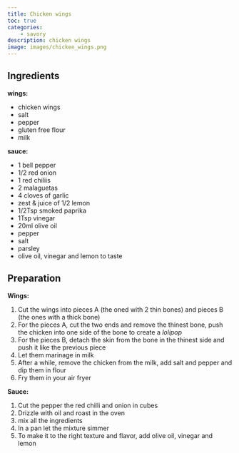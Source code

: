 ```yaml
---
title: Chicken wings
toc: true
categories: 
    - savory
description: chicken wings
image: images/chicken_wings.png
---
```

## Ingredients

**wings:**

- chicken wings
- salt
- pepper
- gluten free flour
- milk

**sauce:**

- 1 bell pepper
- 1/2 red onion
- 1 red chiliis
- 2 malaguetas
- 4 cloves of garlic
- zest & juice of 1/2 lemon
- 1/2Tsp smoked paprika
- 1Tsp vinegar
- 20ml olive oil
- pepper
- salt
- parsley
- olive oil, vinegar and lemon to taste

## Preparation

**Wings:**

1. Cut the wings into pieces A (the oned with 2 thin bones) and pieces B (the ones with a thick bone)
2. For the pieces A, cut the two ends and remove the thinest bone, push the chicken into one side of the bone to create a *lolipop*
3. For the pieces B, detach the skin from the bone in the thinest side and push it like the previous piece
4. Let them marinage in milk
5. After a while, remove the chicken from the milk, add salt and pepper and dip them in flour
6. Fry them in your air fryer

**Sauce:**

1. Cut the pepper the red chilli and onion in cubes
2. Drizzle with oil and roast in the oven
3. mix all the ingredients
4. In a pan let the mixture simmer
5. To make it to the right texture and flavor, add olive oil, vinegar and lemon